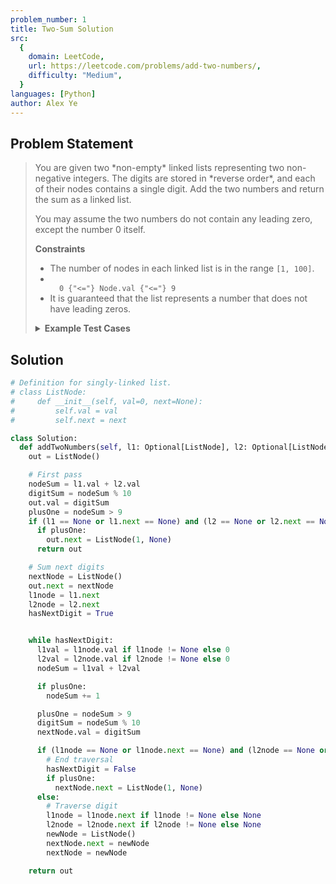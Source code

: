 ```yaml
---
problem_number: 1
title: Two-Sum Solution
src:
  {
    domain: LeetCode,
    url: https://leetcode.com/problems/add-two-numbers/,
    difficulty: "Medium",
  }
languages: [Python]
author: Alex Ye
---
```


## Problem Statement

<blockquote src={frontmatter.src_url}>
You are given two *non-empty* linked lists representing two non-negative integers. The digits are stored in *reverse order*, and each of their nodes contains a single digit. Add the two numbers and return the sum as a linked list.

You may assume the two numbers do not contain any leading zero, except the number 0 itself.

**Constraints**

- The number of nodes in each linked list is in the range `[1, 100]`.
- <code>
    0 {"<="} Node.val {"<="} 9
  </code>
- It is guaranteed that the list represents a number that does not have leading zeros.

<details>
<summary><strong>Example Test Cases</strong></summary>

**Example 1:**

```
2 -> 4 -> 3
5 -> 6 -> 4
= 7 -> 0 -> 8

Input: l1 = [2,4,3], l2 = [5,6,4]
Output: [7,0,8]
Explanation: 342 + 465 = 807.
```

**Example 2:**

```

Input: l1 = [0], l2 = [0]
Output: [0]
```

**Example 3:**

```
Input: l1 = [9,9,9,9,9,9,9], l2 = [9,9,9,9]
Output: [8,9,9,9,0,0,0,1]
```

</details>
</blockquote>

## Solution

```python
# Definition for singly-linked list.
# class ListNode:
#     def __init__(self, val=0, next=None):
#         self.val = val
#         self.next = next

class Solution:
  def addTwoNumbers(self, l1: Optional[ListNode], l2: Optional[ListNode]) -> Optional[ListNode]:
    out = ListNode()

    # First pass
    nodeSum = l1.val + l2.val
    digitSum = nodeSum % 10
    out.val = digitSum
    plusOne = nodeSum > 9
    if (l1 == None or l1.next == None) and (l2 == None or l2.next == None):
      if plusOne:
        out.next = ListNode(1, None)
      return out

    # Sum next digits
    nextNode = ListNode()
    out.next = nextNode
    l1node = l1.next
    l2node = l2.next
    hasNextDigit = True


    while hasNextDigit:
      l1val = l1node.val if l1node != None else 0
      l2val = l2node.val if l2node != None else 0
      nodeSum = l1val + l2val

      if plusOne:
        nodeSum += 1

      plusOne = nodeSum > 9
      digitSum = nodeSum % 10
      nextNode.val = digitSum

      if (l1node == None or l1node.next == None) and (l2node == None or l2node.next == None):
        # End traversal
        hasNextDigit = False
        if plusOne:
          nextNode.next = ListNode(1, None)
      else:
        # Traverse digit
        l1node = l1node.next if l1node != None else None
        l2node = l2node.next if l2node != None else None
        newNode = ListNode()
        nextNode.next = newNode
        nextNode = newNode

    return out
```
